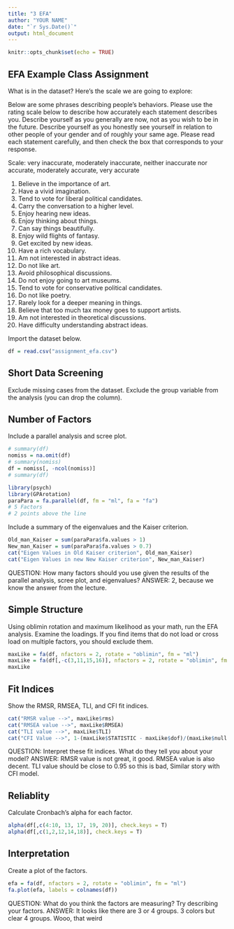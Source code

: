 ```yaml
---
title: "3 EFA"
author: "YOUR NAME"
date: "`r Sys.Date()`"
output: html_document
---
```


```r
knitr::opts_chunk$set(echo = TRUE)
```

## EFA Example Class Assignment

What is in the dataset? Here's the scale we are going to explore:

Below are some phrases describing people's behaviors. Please use the rating scale below to describe how accurately each statement describes you. Describe yourself as you generally are now, not as you wish to be in the future. Describe yourself as you honestly see yourself in relation to other people of your gender and of roughly your same age.  Please read each statement carefully, and then check the box that corresponds to your response.

Scale: very inaccurate, moderately inaccurate, neither inaccurate nor accurate, moderately accurate, very accurate

1.	Believe in the importance of art.
2.	Have a vivid imagination.
3.	Tend to vote for liberal political candidates.
4.	Carry the conversation to a higher level.
5.	Enjoy hearing new ideas.
6.	Enjoy thinking about things.
7.	Can say things beautifully.
8.	Enjoy wild flights of fantasy.
9.	Get excited by new ideas.
10.	Have a rich vocabulary.
11.	Am not interested in abstract ideas.
12.	Do not like art.
13.	Avoid philosophical discussions.
14.	Do not enjoy going to art museums.
15.	Tend to vote for conservative political candidates.
16.	Do not like poetry.
17.	Rarely look for a deeper meaning in things.
18.	Believe that too much tax money goes to support artists.
19.	Am not interested in theoretical discussions.
20.	Have difficulty understanding abstract ideas.

Import the dataset below.

```r
df = read.csv("assignment_efa.csv")
```

## Short Data Screening

Exclude missing cases from the dataset. Exclude the group variable from the analysis (you can drop the column).

## Number of Factors

Include a parallel analysis and scree plot.

```r
# summary(df)
nomiss = na.omit(df)
# summary(nomiss)
df = nomiss[, -ncol(nomiss)]
# summary(df)

library(psych)
library(GPArotation)
paraPara = fa.parallel(df, fm = "ml", fa = "fa")
# 5 Factors
# 2 points above the line
```

Include a summary of the eigenvalues and the Kaiser criterion.

```r
Old_man_Kaiser = sum(paraPara$fa.values > 1)
New_man_Kaiser = sum(paraPara$fa.values > 0.7)
cat("Eigen Values in Old Kaiser criterion", Old_man_Kaiser)
cat("Eigen Values in new New Kaiser criterion", New_man_Kaiser)
```

QUESTION: How many factors should you use given the results of the parallel analysis, scree plot, and eigenvalues?
ANSWER: 2, because we know the answer from the lecture.

## Simple Structure

Using oblimin rotation and maximum likelihood as your math, run the EFA analysis. Examine the loadings. If you find items that do not load or cross load on multiple factors, you should exclude them. 

```r
maxLike = fa(df, nfactors = 2, rotate = "oblimin", fm = "ml")
maxLike = fa(df[,-c(3,11,15,16)], nfactors = 2, rotate = "oblimin", fm = "ml")
maxLike
```

## Fit Indices

Show the RMSR, RMSEA, TLI, and CFI fit indices.

```r
cat("RMSR value -->", maxLike$rms)
cat("RMSEA value -->", maxLike$RMSEA)
cat("TLI value -->", maxLike$TLI)
cat("CFI Value -->", 1-(maxLike$STATISTIC - maxLike$dof)/(maxLike$null.chisq - maxLike$null.dof))
```

QUESTION: Interpret these fit indices. What do they tell you about your model?
ANSWER: RMSR value is not great, it good. RMSEA value is also decent. TLI value should be close to 0.95 so this is bad, Similar story with CFI model.

## Reliablity

Calculate Cronbach's alpha for each factor. 

```r
alpha(df[,c(4:10, 13, 17, 19, 20)], check.keys = T)
alpha(df[,c(1,2,12,14,18)], check.keys = T)
```

## Interpretation

Create a plot of the factors.

```r
efa = fa(df, nfactors = 2, rotate = "oblimin", fm = "ml")
fa.plot(efa, labels = colnames(df))
```

QUESTION: What do you think the factors are measuring? Try describing your factors.
ANSWER: It looks like there are 3 or 4 groups. 3 colors but clear 4 groups. Wooo, that weird